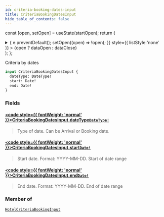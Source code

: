 ```yaml
---
id: criteria-booking-dates-input
title: CriteriaBookingDatesInput
hide_table_of_contents: false
---
```






const [open, setOpen] = useState(startOpen);
return (
<details {...(open ? { open: true } : {})} className="details" style={{ border:'none', boxShadow:'none', background:'var(--ifm-background-color)' }}>
<summary
onClick={(e) => {
e.preventDefault();
setOpen((open) => !open);
}}
style={{ listStyle:'none' }} >
{open ? dataOpen : dataClose}
</summary>
{open && children}
</details>
);
};

Criteria by dates

```graphql
input CriteriaBookingDatesInput {
  dateType: DateType!
  start: Date!
  end: Date!
}
```

### Fields

#### [<code style={{ fontWeight: 'normal' }}>CriteriaBookingDatesInput.<b>dateType</b></code>](#)<Bullet />[`DateType!`](/api/enums/date-type) <Badge class="badge badge--secondary" text="non-null"/> <Badge class="badge badge--secondary" text="enum"/>

> Type of date. Can be Arrival or Booking date.

#### [<code style={{ fontWeight: 'normal' }}>CriteriaBookingDatesInput.<b>start</b></code>](#)<Bullet />[`Date!`](/api/scalars/date) <Badge class="badge badge--secondary" text="non-null"/> <Badge class="badge badge--secondary" text="scalar"/>

> Start date.
> Format: YYYY-MM-DD.
> Start of date range

#### [<code style={{ fontWeight: 'normal' }}>CriteriaBookingDatesInput.<b>end</b></code>](#)<Bullet />[`Date!`](/api/scalars/date) <Badge class="badge badge--secondary" text="non-null"/> <Badge class="badge badge--secondary" text="scalar"/>

> End date.
> Format: YYYY-MM-DD.
> End of date range

### Member of

[`HotelCriteriaBookingInput`](/api/inputs/hotel-criteria-booking-input) <Badge class="badge badge--secondary" text="input"/>
